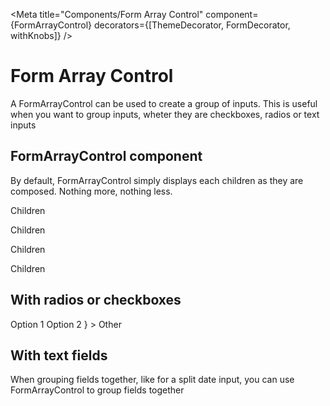 
<Meta
  title="Components/Form Array Control"
  component={FormArrayControl}
  decorators={[ThemeDecorator, FormDecorator, withKnobs]}
/>

# Form Array Control

A FormArrayControl can be used to create a group of inputs. This is useful when you want to group inputs, wheter they are checkboxes, radios or text inputs

## FormArrayControl component

By default, FormArrayControl simply displays each children as they are composed. Nothing more, nothing less. 

<Preview>
  <Story name="Default">
    <FormArrayControl
      name="demoArrayControl"
      label="Text label"
      helperText="Some text to help"
    >
      <P mb={0}>Children</P>
      <P mb={0}>Children</P>
      <P mb={0}>Children</P>
      <P mb={0}>Children</P>
    </FormArrayControl>
  </Story>
</Preview>

<Props of={FormArrayControl} />

## With radios or checkboxes

<Preview>
  <Story name="Checkboxes or Radios">
    <FormArrayControl
      name="demoArrayControl"
      label="Text label"
      helperText="Some text to help"
    >
      <CheckboxAdapter name="check" value="value1" conditionalField="hi">
        Option 1
      </CheckboxAdapter>
      <CheckboxAdapter name="check" value="value2" conditionalField="Condition">
        Option 2
      </CheckboxAdapter>
      <CheckboxAdapter
        name="check"
        value="value3"
        conditionalField={
          <Field
            name="remeberme"
            label="Remember me?"
            helperText="I am a text input"
            component={Input}
          />
        }
      >
        Other
      </CheckboxAdapter>
    </FormArrayControl>
  </Story>
</Preview>

## With text fields

When grouping fields together, like for a split date input, you can use FormArrayControl to group fields together

<Preview>
  <Story name="With text inputs">
    <FormArrayControl
      label="When did it Start?"
      helperText="For example: 24 - 06 - 2018"
    >
      <Stack direction="row" spacing="2">
        <Field
          name="startDay"
          label="Day"
          component={Input}
          w={70}
          maxLength="2"
        />
        <Field
          name="startMonth"
          label="Month"
          component={Input}
          w={70}
          maxLength="2"
        />
        <Field
          name="startYear"
          label="Year"
          component={Input}
          w={110}
          maxLength="4"
        />
      </Stack>
    </FormArrayControl>
  </Story>
</Preview>

